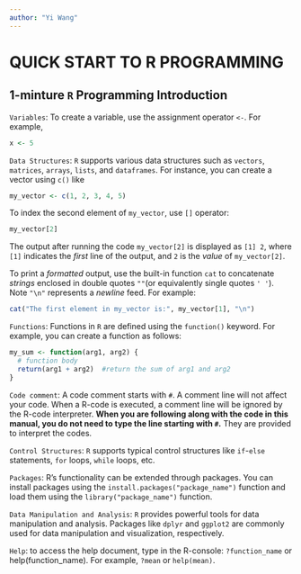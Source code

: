```yaml
---
author: "Yi Wang"
---
```

# QUICK START TO R PROGRAMMING  


## 1-minture `R` Programming Introduction

`Variables`: To create a variable, use the assignment operator `<-`. For example, 
```r
x <- 5
```

`Data Structures`: `R` supports various data structures such as `vectors`, `matrices`, `arrays`, `lists`, and `dataframes`. For instance, you can create a vector using `c()` like 
```r
my_vector <- c(1, 2, 3, 4, 5)
```
To index the second element of `my_vector`, use `[]` operator:
```r
my_vector[2]
```
The output after running the code `my_vector[2]` is displayed as `[1] 2`, where `[1]` indicates the *first* line of the output, and `2` is the *value* of `my_vector[2]`. 

To print a *formatted* output, use the built-in function `cat` to concatenate *strings* enclosed in double quotes `""`(or equivalently single quotes `' '`). Note `"\n"` represents a *newline* feed.  For example:
```r
cat("The first element in my_vector is:", my_vector[1], "\n")
```

`Functions`: Functions in `R` are defined using the `function()` keyword. For example, you can create a function as follows:

```r
my_sum <- function(arg1, arg2) {
  # function body
  return(arg1 + arg2)  #return the sum of arg1 and arg2
}
```
`Code comment`:  A code comment starts with `#`. A comment line will not affect your code. When a R-code is executed, a comment line will be ignored by the R-code interpreter. **When you are following along with the code in this manual, you do not need to type the line starting with `#`.** They are provided to interpret the codes. 

`Control Structures`: `R` supports typical control structures like `if`-`else` statements, `for` loops, `while` loops, etc.

`Packages`: R's functionality can be extended through packages. You can install packages using the `install.packages("package_name")` function and load them using the `library("package_name")` function.

`Data Manipulation and Analysis`: `R` provides powerful tools for data manipulation and analysis. Packages like `dplyr` and `ggplot2` are commonly used for data manipulation and visualization, respectively.

`Help`: to access the help document, type in the R-console: `?function_name` or help(function_name). For example, `?mean` or `help(mean)`. 





